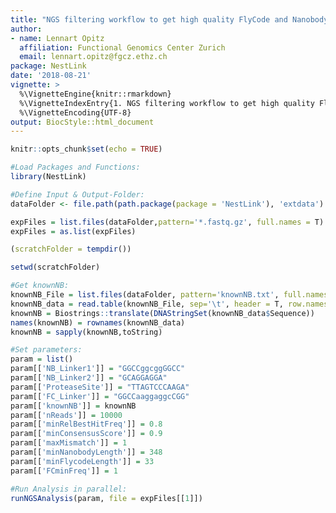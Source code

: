 ```yaml
---
title: "NGS filtering workflow to get high quality FlyCode and Nanobody sequences"
author: 
- name: Lennart Opitz
  affiliation: Functional Genomics Center Zurich
  email: lennart.opitz@fgcz.ethz.ch
package: NestLink
date: '2018-08-21'
vignette: >
  %\VignetteEngine{knitr::rmarkdown}
  %\VignetteIndexEntry{1. NGS filtering workflow to get high quality FlyCode and Nanobody sequences}
  %\VignetteEncoding{UTF-8}
output: BiocStyle::html_document
---
```


```r
knitr::opts_chunk$set(echo = TRUE)
```

```r
#Load Packages and Functions:
library(NestLink)

#Define Input & Output-Folder:
dataFolder <- file.path(path.package(package = 'NestLink'), 'extdata')

expFiles = list.files(dataFolder,pattern='*.fastq.gz', full.names = T)
expFiles = as.list(expFiles)

(scratchFolder = tempdir())

setwd(scratchFolder)

#Get knownNB:
knownNB_File = list.files(dataFolder, pattern='knownNB.txt', full.names = T)
knownNB_data = read.table(knownNB_File, sep='\t', header = T, row.names = 1, stringsAsFactors = F)
knownNB = Biostrings::translate(DNAStringSet(knownNB_data$Sequence))
names(knownNB) = rownames(knownNB_data)
knownNB = sapply(knownNB,toString)

#Set parameters:
param = list()
param[['NB_Linker1']] = "GGCCggcggGGCC"
param[['NB_Linker2']] = "GCAGGAGGA"
param[['ProteaseSite']] = "TTAGTCCCAAGA"
param[['FC_Linker']] = "GGCCaaggaggcCGG"
param[['knownNB']] = knownNB
param[['nReads']] = 10000 
param[['minRelBestHitFreq']] = 0.8 
param[['minConsensusScore']] = 0.9
param[['maxMismatch']] = 1
param[['minNanobodyLength']] = 348
param[['minFlycodeLength']] = 33
param[['FCminFreq']] = 1

#Run Analysis in parallel:
runNGSAnalysis(param, file = expFiles[[1]])
```

